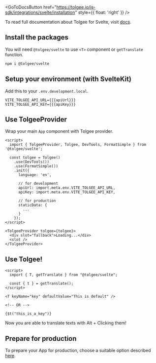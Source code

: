 
<GoToDocsButton
  href="https://tolgee.io/js-sdk/integrations/svelte/installation"
  style={{ float: 'right' }}
/>

To read full documentation about Tolgee for Svelte, visit [docs](https://tolgee.io/js-sdk/integrations/svelte/installation).

## Install the packages

You will need `@tolgee/svelte` to use `<T>` component or `getTranslate` function.

```sh
npm i @tolgee/svelte
```

## Setup your environment (with SvelteKit)

Add this to your `.env.development.local`.

```dotenv
VITE_TOLGEE_API_URL={{{apiUrl}}}
VITE_TOLGEE_API_KEY={{{apiKey}}}
```

## Use TolgeeProvider

Wrap your main `App` component with Tolgee provider.

```svelte
<script>
  import { TolgeeProvider, Tolgee, DevTools, FormatSimple } from '@tolgee/svelte';

  const tolgee = Tolgee()
    .use(DevTools())
    .use(FormatSimple())
    .init({
      language: 'en',

      // for development
      apiUrl: import.meta.env.VITE_TOLGEE_API_URL,
      apiKey: import.meta.env.VITE_TOLGEE_API_KEY,

      // for production
      staticData: {
        ...
      }
    });
</script>

<TolgeeProvider tolgee={tolgee}>
  <div slot="fallback">Loading...</div>
  <slot />
</TolgeeProvider>
```

## Use Tolgee!

```svelte
<script>
  import { T, getTranslate } from "@tolgee/svelte";

  const { t } = getTranslate();
</script>

<T keyName="key" defaultValue="This is default" />

<!-- OR -->

{$t("this_is_a_key")}
```

Now you are able to translate texts with Alt + Clicking them!

## Prepare for production

To prepare your App for production, choose a suitable option described
[here](https://tolgee.io/js-sdk/integrations/svelte/installation#preparing-for-production).

